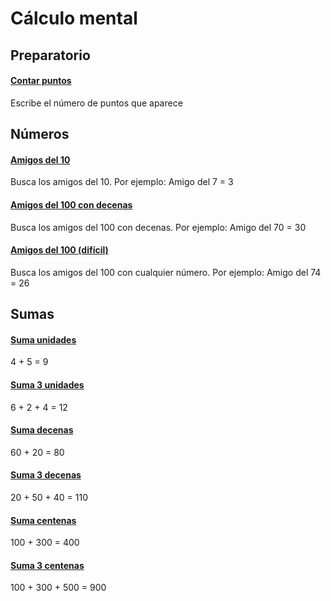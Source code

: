 # Cálculo mental

## Preparatorio

<div className="flex flex-wrap">

<div className="HomeLink">

#### [Contar puntos](/aprender-a-contar/contar-puntos)

Escribe el número de puntos que aparece

</div>

</div>

## Números

<div className="flex flex-wrap">

<div className="HomeLink">

#### [Amigos del 10](/calculo-mental/amigos-del-10)

Busca los amigos del 10. Por ejemplo: Amigo del 7 = 3

</div>

<div className="HomeLink">

#### [Amigos del 100 con decenas](/calculo-mental/amigos-del-100-decenas)

Busca los amigos del 100 con decenas. Por ejemplo: Amigo del 70 = 30

</div>

<div className="HomeLink">

#### [Amigos del 100 (difícil)](/calculo-mental/amigos-del-100)

Busca los amigos del 100 con cualquier número. Por ejemplo: Amigo del 74 = 26

</div>

</div>

## Sumas

<div className="flex flex-col flex-wrap lg:flex-row">

<div className="HomeLink">

#### [Suma unidades](/calculo-mental/suma-unidades)

4 + 5 = 9

</div>
<div className="HomeLink">

#### [Suma 3 unidades](/calculo-mental/suma-unidades-3)

6 + 2 + 4 = 12

</div>
<div className="HomeLink">

#### [Suma decenas](/calculo-mental/suma-decenas)

60 + 20 = 80

</div>
<div className="HomeLink">

#### [Suma 3 decenas](/calculo-mental/suma-decenas-3)

20 + 50 + 40 = 110

</div>
<div className="HomeLink">

#### [Suma centenas](/calculo-mental/suma-centenas)

100 + 300 = 400

</div>
<div className="HomeLink">

#### [Suma 3 centenas](/calculo-mental/suma-centenas-3)

100 + 300 + 500 = 900

</div>

</div>
